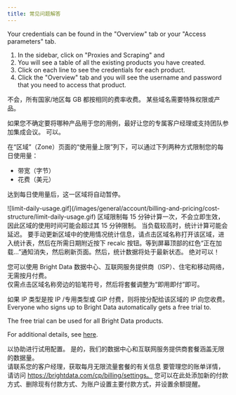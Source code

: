 ```yaml
---
title: 常见问题解答
---
```

<AccordionGroup>
<Accordion title="Where can I find my credentials like host name, username and password?">
Your credentials can be found in the "Overview" tab or your "Access parameters" tab.

1. In the sidebar, click on "Proxies and Scraping" and 
2. You will see a table of all the existing products you have created.
3. Click on each line to see the credentials for each product.
4. Click the "Overview" tab and you will see the username and password that you need to access that product.
</Accordion>

<Accordion title="收费结构是否因国家/地区而异？">
不会，所有国家/地区每 GB 都按相同的费率收费。
</Accordion>

<Accordion title="是否由于不同的域名，收取的费用有所不同？">
某些域名需要特殊权限或产品。

如果您不确定要将哪种产品用于您的用例，最好让您的专属客户经理或支持团队参加集成会议。
</Accordion>
<Accordion title="我可以限制我的每日使用量吗？">
可以。 

在“区域”（Zone）页面的“使用量上限”列下，可以通过下列两种方式限制您的每日使用量：

* 带宽（字节）
* 花费（美元）

达到每日使用量后，这一区域将自动暂停。
<Frame>
![limit-daily-usage.gif](/images/general/account/billing-and-pricing/cost-structure/limit-daily-usage.gif)
</Frame>

<Tip>
区域限制每 15 分钟计算一次，不会立即生效，因此区域的使用时间可能会超过其 15 分钟限制。
</Tip>

<Note>
当负载较高时，统计计算可能会延迟。 要手动更新区域中的使用情况统计信息，请点击区域名称打开该区域，进入统计表，然后在所需日期附近按下 recalc 按钮。等到屏幕顶部的红色“正在加载...”通知消失，然后刷新页面。然后，统计数据将处于最新状态。
</Note>
</Accordion>
<Accordion title="我可以在没有按月付费的情况下使用 Bright Data 吗？">
绝对可以！ 

您可以使用 Bright Data 数据中心、互联网服务提供商（ISP）、住宅和移动网络，无需按月付费。  
仅需点击区域名称旁边的铅笔符号，然后将套餐调整为“即用即付”即可。

<Note>
如果 IP 类型是按 IP /专用类型或 GIP 付费，则将按分配给该区域的 IP 向您收费。
</Note>
</Accordion>
<Accordion title="谁有资格获得免费试用？"> 
Everyone who signs up to Bright Data automatically gets a free trial to.  

The free trial can be used for all Bright Data products.

For additional details, see [here](https://docs.brightdata.com/cn/general/faqs#what-is-playground-mode).

<Info> 以协助进行试用配置。</Info>
</Accordion>
<Accordion title="你们是否推出了高级定价计划？">
是的，我们的数据中心和互联网服务提供商套餐涵盖无限的数据量。  
<Info>请联系您的客户经理，获取每月无限流量套餐的有关信息</Info>
</Accordion>
<Accordion title="如何管理我的账单详情？">
要管理您的账单详情，请访问 https://brightdata.com/cp/billing/settings。 您可以在此处添加新的付款方式、删除现有付款方式、为账户设置主要付款方式，并设置余额提醒。
</Accordion>
</AccordionGroup>